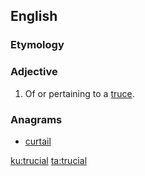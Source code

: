 ==English==

===Etymology===
{{suffix|truce|al|lang=en}}

===Adjective===
{{en-adj|-}}

# Of or pertaining to a [[truce]].

===Anagrams===
* [[curtail#English|curtail]]

[[ku:trucial]]
[[ta:trucial]]